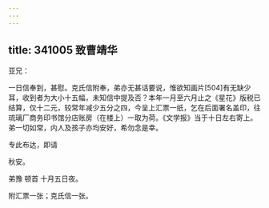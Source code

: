 ```yaml
---
---
---
```

title: 341005 致曹靖华
---




亚兄：

一日信奉到，甚慰。克氏信附奉，弟亦无甚话要说，惟欲知画片[504]有无缺少耳，收到者为大小十五幅，未知信中提及否？本年一月至六月止之《星花》版税已结算，仅十二元，较常年减少五分之四，今呈上汇票一纸，乞在后面署名盖印，往琉璃厂商务印书馆分店账房（在楼上）一取为荷。《文学报》当于十日左右寄上。弟一切如常，内人及孩子亦均安好，希勿念是幸。

专此布达，即请

秋安。

弟豫 顿首 十月五日夜。

附汇票一张；克氏信一张。